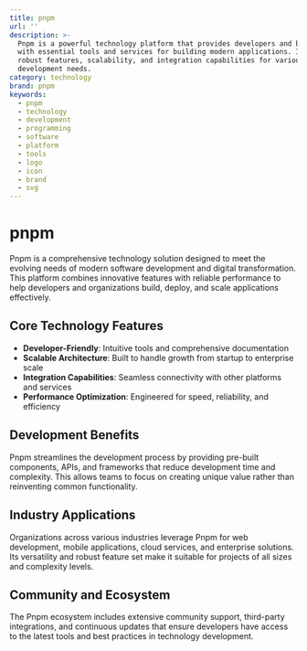 ```yaml
---
title: pnpm
url: ''
description: >-
  Pnpm is a powerful technology platform that provides developers and businesses
  with essential tools and services for building modern applications. It offers
  robust features, scalability, and integration capabilities for various
  development needs.
category: technology
brand: pnpm
keywords:
  - pnpm
  - technology
  - development
  - programming
  - software
  - platform
  - tools
  - logo
  - icon
  - brand
  - svg
---
```


# pnpm

Pnpm is a comprehensive technology solution designed to meet the evolving needs of modern software development and digital transformation. This platform combines innovative features with reliable performance to help developers and organizations build, deploy, and scale applications effectively.

## Core Technology Features

- **Developer-Friendly**: Intuitive tools and comprehensive documentation
- **Scalable Architecture**: Built to handle growth from startup to enterprise scale
- **Integration Capabilities**: Seamless connectivity with other platforms and services
- **Performance Optimization**: Engineered for speed, reliability, and efficiency

## Development Benefits

Pnpm streamlines the development process by providing pre-built components, APIs, and frameworks that reduce development time and complexity. This allows teams to focus on creating unique value rather than reinventing common functionality.

## Industry Applications

Organizations across various industries leverage Pnpm for web development, mobile applications, cloud services, and enterprise solutions. Its versatility and robust feature set make it suitable for projects of all sizes and complexity levels.

## Community and Ecosystem

The Pnpm ecosystem includes extensive community support, third-party integrations, and continuous updates that ensure developers have access to the latest tools and best practices in technology development.
